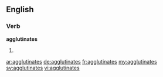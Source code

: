 ==English==

===Verb===
'''agglutinates'''

# {{en-third-person singular of|agglutinate}}

[[ar:agglutinates]]
[[de:agglutinates]]
[[fr:agglutinates]]
[[my:agglutinates]]
[[sv:agglutinates]]
[[vi:agglutinates]]